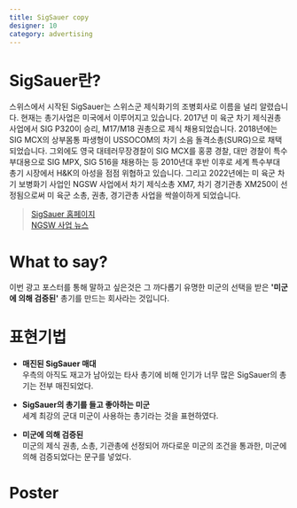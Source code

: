 ```yaml
---
title: SigSauer copy
designer: 10
category: advertising
---
```


# SigSauer란?

<ImageViewer src='10/sigsauer/siglogo.png'/>
스위스에서 시작된 SigSauer는 스위스군 제식화기의 조병회사로 이름을 널리 알렸습니다. 현재는 총기사업은 미국에서 이루어지고 있습니다.
2017년 미 육군 차기 제식권총 사업에서 SIG P320이 승리, M17/M18 권총으로 제식 채용되었습니다. 2018년에는 SIG MCX의 상부몸통 파생형이 USSOCOM의 차기 소음 돌격소총(SURG)으로 채택되었습니다. 그외에도 영국 대테러무장경찰이 SIG MCX를 홍콩 경찰, 대만 경찰이 특수부대용으로 SIG MPX, SIG 516을 채용하는 등 2010년대 후반 이후로 세계 특수부대 총기 시장에서 H&K의 아성을 점점 위협하고 있습니다. 그리고 2022년에는 미 육군 차기 보병화기 사업인 NGSW 사업에서 차기 제식소총 XM7, 차기 경기관총 XM250이 선정됨으로써 미 육군 소총, 권총, 경기관총 사업을 싹쓸이하게 되었습니다.

> [SigSauer 홈페이지][siglink] <br/>
> [NGSW 사업 뉴스][news]
  
[siglink]: https://www.sigsauer.com/ "방문하기"
[news]: https://www.army.mil/article/255827?fbclid=IwAR1EF7yaZbF5gu7oQp5uRS6uhRpXFnWIs5pkvnh9Xs4DAgB16hJDf5XLCy8 "방문하기"

# What to say?

이번 광고 포스터를 통해 말하고 싶은것은 그 까다롭기 유명한 미군의 선택을 받은 **'미군에 의해 검증된'** 총기를 만드는 회사라는 것입니다.

# 표현기법

* **매진된 SigSauer 매대**<br/>우측의 아직도 재고가 남아있는 타사 총기에 비해 인기가 너무 많은 SigSauer의 총기는 전부 매진되었다.

* **SigSauer의 총기를 들고 좋아하는 미군**<br/>세계 최강의 군대 미군이 사용하는 총기라는 것을 표현하였다.

* **미군에 의해 검증된**<br/>미군의 제식 권총, 소총, 기관총에 선정되어 까다로운 미군의 조건을 통과한, 미군에 의해 검증되었다는 문구를 넣었다.


# Poster

<ImageViewer src='10/sigsauer/poster.jpg' />